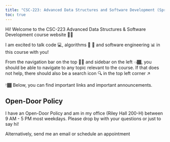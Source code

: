 ```yaml
---
title: "CSC-223: Advanced Data Structures and Software Development (Spring 2025)"
toc: true
---
```


Hi! Welcome to the CSC-223 Advanced Data Structures & Software Development course website 👋🏾 

I am excited to talk code 💻, algorithms 🔄 🔀 and software engineering 📊 in this course with you! 

From the navigation bar on the top ☝🏾 and sidebar on the left 👈🏾, you should be able to navigate to any topic relevant to the course. If that does not help, there should also be a search icon 🔍 in the top left corner ↗️

👇🏾 Below, you can find important links and important announcements.

<!-- 
::: {.callout-caution}
# Programming Assignment 11
[PA 10](https://classroom.github.com/a/4TIv-oW9) is due before the next lab on <b><u>Wednesday, Dec 4th, 2024 2:30 PM</b></u>.
:::

::: {.callout-tip}
Enjoy the break 
::: -->

::: {.callout-tip}
## Open-Door Policy
I have an Open-Door Policy and am in my office (Riley Hall 200-H) between 9 AM - 5 PM most weekdays. Please drop by with your questions or just to say hi!

Alternatively, send me an email or schedule an appointment
:::

